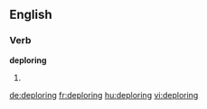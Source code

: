 
==English==

===Verb===
'''deploring'''

# {{present participle of|deplore}}

[[de:deploring]]
[[fr:deploring]]
[[hu:deploring]]
[[vi:deploring]]